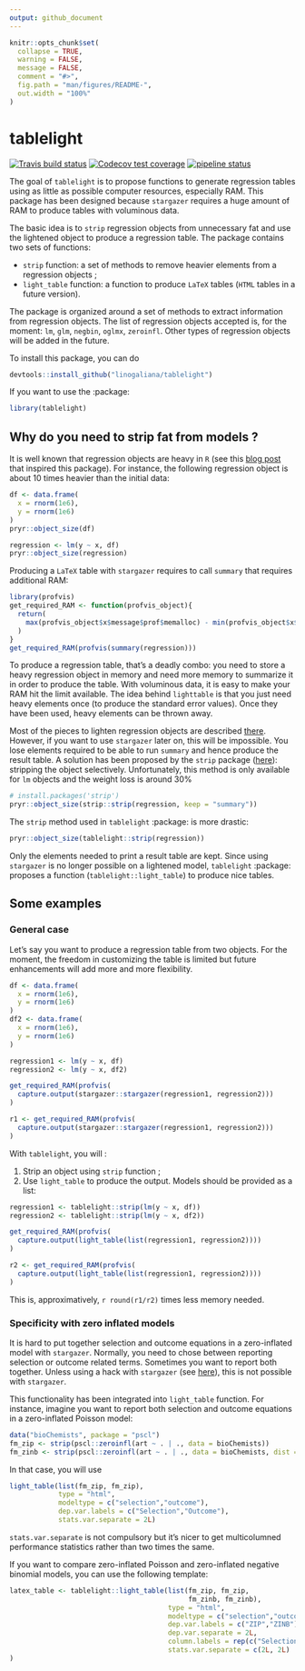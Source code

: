 ```yaml
---
output: github_document
---
```


<!-- README.md is generated from README.Rmd. Please edit that file -->

```r
knitr::opts_chunk$set(
  collapse = TRUE,
  warning = FALSE,
  message = FALSE,
  comment = "#>",
  fig.path = "man/figures/README-",
  out.width = "100%"
)
```

# tablelight

<!-- badges: start -->
[![Travis build status](https://travis-ci.org/linogaliana/tablelight.svg?branch=master)](https://travis-ci.org/linogaliana/tablelight)
[![Codecov test coverage](https://codecov.io/gh/linogaliana/tablelight/branch/master/graph/badge.svg)](https://codecov.io/gh/linogaliana/tablelight?branch=master)
[![pipeline status](https://gitlab.com/linogaliana/texlight/badges/master/pipeline.svg)](https://gitlab.com/linogaliana/texlight/-/commits/master)
<!-- badges: end -->

The goal of `tablelight` is to propose functions to generate regression tables using as little as possible computer resources, especially RAM. This package has been designed because `stargazer` requires a huge amount of RAM to produce tables with voluminous data.

The basic idea is to `strip` regression objects from unnecessary fat and use the lightened object to produce a regression table. The package contains two sets of functions:

* `strip` function: a set of methods to remove heavier elements from a regression objects ;
* `light_table` function: a function to produce `LaTeX` tables (`HTML` tables in a future version).

The package is organized around a set of methods to extract information from regression objects. The list of regression objects accepted is, for the moment: `lm`, `glm`, `negbin`, `oglmx`, `zeroinfl`. Other types of regression objects will be added in the future. 

To install this package, you can do

```r
devtools::install_github("linogaliana/tablelight")
```

If you want to use the :package: 

```r
library(tablelight)
```


## Why do you need to strip fat from models ?

It is well known that regression objects are heavy in `R` (see this [blog post](http://www.win-vector.com/blog/2014/05/trimming-the-fat-from-glm-models-in-r/) that inspired this package).  For instance, the following regression object is about 10 times heavier than the initial data:

```r
df <- data.frame(
  x = rnorm(1e6),
  y = rnorm(1e6)
)
pryr::object_size(df)

regression <- lm(y ~ x, df)
pryr::object_size(regression)
```

Producing a `LaTeX` table with `stargazer` requires to call `summary` that requires additional RAM:

```r
library(profvis)
get_required_RAM <- function(profvis_object){
  return(
    max(profvis_object$x$message$prof$memalloc) - min(profvis_object$x$message$prof$memalloc)
  )
}
get_required_RAM(profvis(summary(regression)))
```

To produce a regression table, that's a deadly combo: you need to store a heavy regression object in memory and need more memory to summarize it in order to produce the table. With voluminous data, it is easy to make your RAM hit the limit available. The idea behind `lighttable` is that you just need heavy elements once (to produce the standard error values). Once they have been used, heavy elements can be thrown away. 

Most of the pieces to lighten regression objects are described [there](http://www.win-vector.com/blog/2014/05/trimming-the-fat-from-glm-models-in-r/). However, if you want to use `stargazer` later on, this will be impossible. You lose elements required to be able to run `summary` and hence produce the result table. A solution has been proposed by the `strip` package ([here](https://github.com/paulponcet/strip)): stripping the object selectively. Unfortunately, this method is only available for `lm` objects and the weight loss is around 30\%

```r
# install.packages('strip')
pryr::object_size(strip::strip(regression, keep = "summary"))
```

The `strip` method used in `tablelight` :package: is more drastic:

```r
pryr::object_size(tablelight::strip(regression))
```

Only the elements needed to print a result table are kept. Since using `stargazer` is no longer possible on a lightened model, `tablelight` :package: proposes a function (`tablelight::light_table`) to produce nice tables.

## Some examples

### General case

Let's say you want to produce a regression table from two objects. For the moment, the freedom in customizing the table is limited but future enhancements will add more and more flexibility.

```r
df <- data.frame(
  x = rnorm(1e6),
  y = rnorm(1e6)
)
df2 <- data.frame(
  x = rnorm(1e6),
  y = rnorm(1e6)
)

regression1 <- lm(y ~ x, df)
regression2 <- lm(y ~ x, df2)

get_required_RAM(profvis(
  capture.output(stargazer::stargazer(regression1, regression2)))
)
```

```r
r1 <- get_required_RAM(profvis(
  capture.output(stargazer::stargazer(regression1, regression2)))
)
```


With `tablelight`, you will :

1. Strip an object using `strip` function ; 
2. Use `light_table` to produce the output. Models should be provided as a list:

```r
regression1 <- tablelight::strip(lm(y ~ x, df))
regression2 <- tablelight::strip(lm(y ~ x, df2))

get_required_RAM(profvis(
  capture.output(light_table(list(regression1, regression2))))
)
```

```r
r2 <- get_required_RAM(profvis(
  capture.output(light_table(list(regression1, regression2))))
)
```

This is, approximatively, `r round(r1/r2)` times less memory needed.


### Specificity with zero inflated models

It is hard to put together selection and outcome equations in a zero-inflated model with `stargazer`. Normally, you need to chose between reporting selection or outcome related terms. Sometimes you want to report both together. Unless using a hack with `stargazer` (see [here](https://stackoverflow.com/questions/40974843/how-to-report-both-selection-and-outcome-equation-of-selection-models-with-starg)), this is not possible with `stargazer`. 

This functionality has been integrated into `light_table` function. For instance, imagine you want to report both selection and outcome equations in a zero-inflated Poisson model:

```r
data("bioChemists", package = "pscl")
fm_zip <- strip(pscl::zeroinfl(art ~ . | ., data = bioChemists))
fm_zinb <- strip(pscl::zeroinfl(art ~ . | ., data = bioChemists, dist = "negbin"))
```

In that case, you will use

```r
light_table(list(fm_zip, fm_zip),
            type = "html", 
            modeltype = c("selection","outcome"),
            dep.var.labels = c("Selection","Outcome"),
            stats.var.separate = 2L)
```


`stats.var.separate` is not compulsory but it's nicer to get multicolumned performance statistics rather than two times the same. 

If you want to compare zero-inflated Poisson and zero-inflated negative binomial models, you can use the following template:

```r
latex_table <- tablelight::light_table(list(fm_zip, fm_zip,
                                            fm_zinb, fm_zinb),
                                       type = "html",
                                       modeltype = c("selection","outcome","selection","outcome"),
                                       dep.var.labels = c("ZIP","ZINB"),
                                       dep.var.separate = 2L,
                                       column.labels = rep(c("Selection","Outcome"),2L),
                                       stats.var.separate = c(2L, 2L)
)
```

